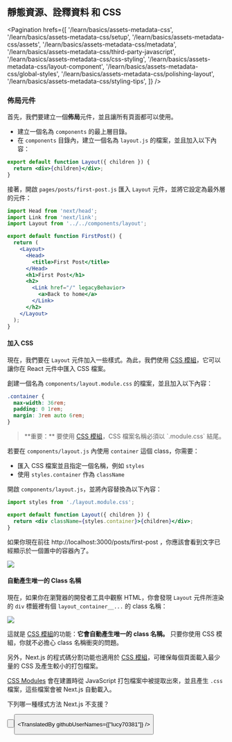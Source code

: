 
## 靜態資源、詮釋資料 和 CSS

<Pagination
  hrefs={[
    '/learn/basics/assets-metadata-css',
    '/learn/basics/assets-metadata-css/setup',
    '/learn/basics/assets-metadata-css/assets',
    '/learn/basics/assets-metadata-css/metadata',
    '/learn/basics/assets-metadata-css/third-party-javascript',
    '/learn/basics/assets-metadata-css/css-styling',
    '/learn/basics/assets-metadata-css/layout-component',
    '/learn/basics/assets-metadata-css/global-styles',
    '/learn/basics/assets-metadata-css/polishing-layout',
    '/learn/basics/assets-metadata-css/styling-tips',
  ]}
/>

### 佈局元件

首先，我們要建立一個**佈局**元件，並且讓所有頁面都可以使用。

- 建立一個名為 `components` 的最上層目錄。
- 在 `components` 目錄內，建立一個名為 `layout.js` 的檔案，並且加入以下內容：

```jsx
export default function Layout({ children }) {
  return <div>{children}</div>;
}
```

接著，開啟 `pages/posts/first-post.js` 匯入 `Layout` 元件，並將它設定為最外層的元件：

```jsx
import Head from 'next/head';
import Link from 'next/link';
import Layout from '../../components/layout';

export default function FirstPost() {
  return (
    <Layout>
      <Head>
        <title>First Post</title>
      </Head>
      <h1>First Post</h1>
      <h2>
        <Link href="/" legacyBehavior>
          <a>Back to home</a>
        </Link>
      </h2>
    </Layout>
  );
}
```

#### 加入 CSS

現在，我們要在 `Layout` 元件加入一些樣式。為此，我們使用 <a href="/docs/basic-features/built-in-css-support#adding-component-level-css" target="_blank">CSS 模組</a>，它可以讓你在 React 元件中匯入 CSS 檔案。

創建一個名為 `components/layout.module.css` 的檔案，並且加入以下內容：

```css
.container {
  max-width: 36rem;
  padding: 0 1rem;
  margin: 3rem auto 6rem;
}
```

<Blockquote>
  **重要：** 要使用 <a href="/docs/basic-features/built-in-css-support#adding-component-level-css" target="_blank">CSS 模組</a>，CSS 檔案名稱必須以 `.module.css` 結尾。
</Blockquote>

若要在 `components/layout.js` 內使用 `container` 這個 class，你需要：

- 匯入 CSS 檔案並且指定一個名稱，例如 `styles`
- 使用 `styles.container` 作為 `className`

開啟 `components/layout.js`，並將內容替換為以下內容：

```jsx
import styles from './layout.module.css';

export default function Layout({ children }) {
  return <div className={styles.container}>{children}</div>;
}
```

如果你現在前往 http://localhost:3000/posts/first-post ，你應該會看到文字已經顯示於一個置中的容器內了。

![](https://nextjs.org/static/images/learn/assets-metadata-css/layout.png)

#### 自動產生唯一的 Class 名稱

現在，如果你在瀏覽器的開發者工具中觀察 HTML，你會發現 `Layout` 元件所渲染的 `div` 標籤裡有個 `layout_container__...` 的 class 名稱：

![](https://nextjs.org/static/images/learn/assets-metadata-css/devtools.png)

這就是 <a href="/docs/basic-features/built-in-css-support#adding-component-level-css" target="_blank">CSS 模組</a>的功能：**它會自動產生唯一的 class 名稱。** 只要你使用 CSS 模組，你就不必擔心 class 名稱衝突的問題。

另外，Next.js 的程式碼分割功能也適用於 <a href="/docs/basic-features/built-in-css-support#adding-component-level-css" target="_blank">CSS 模組</a>，可確保每個頁面載入最少量的 CSS 及產生較小的打包檔案。

<a href="/docs/basic-features/built-in-css-support#adding-component-level-css" target="_blank">CSS Modules</a> 會在建置時從 JavaScript 打包檔案中被提取出來，並且產生 `.css` 檔案，這些檔案會被 Next.js 自動載入。

<Quiz>
  <QuizHeading type={QuizType.quickReview}>
    下列哪一種樣式方法 Next.js 不支援？
  </QuizHeading>
  <QuizOptionGroup>
    <QuizOption text="CSS 模組" />
    <QuizOption text="Sass" />
    <QuizOption text="styled-jsx" />
    <QuizOption text="styled-components" isCorrect />
  </QuizOptionGroup>
</Quiz>

<Button
  content="返回上一頁 ←"
  url="/learn/basics/assets-metadata-css/css-styling"
  basicStyle="text-white bg-[#0070f3]"
  hoverStyle="hover:opacity-90"
/>

<Button
  content="前往下一頁 →"
  url="/learn/basics/assets-metadata-css/global-styles"
  basicStyle="text-white bg-[#0070f3]"
  hoverStyle="hover:opacity-90"
/>

<TranslatedBy githubUserNames={["lucy70381"]} />
